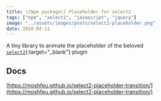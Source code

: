 ```yaml
---
title: \[Npm package\] Placeholder for select2
tags: ["npm", "select2", "javascript", "jquery"]
image: "../assets/images/posts/select2-placeholder.png"
date: 2018-04-11
---
```


A tiny library to animate the placeholder of the beloved [`select2`](https://select2.org/){:target="\_blank"} plugin

## Docs

[https://moshfeu.github.io/select2-placeholder-transition/](https://moshfeu.github.io/select2-placeholder-transition/)
